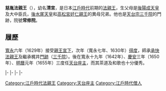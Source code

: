 {{Unreferenced|time=2016-08-20T08:33:35+00:00}}
{{東亞男性歷史人物
|名稱 =慈胤法親王
|身份 =日本[[法親王|法親王]]
|國家 =[[日本|大和王朝]]
|時代 =[[江戶時代|江戶時代]]前期
|姓 =（無）
|名 =（不詳）
|別名 =清宮
|法號 =慈胤
|院號 =常修院
|封爵 =[[法親王|法親王]]
|出生日期 =[[元和_(後水尾天皇)|元和]]三年三月十三（{{Birth date|1617|4|18}}）
|逝世日期 =[[元祿|元祿]]十二年十二月二日（{{Death date and age|1700|1|21|1617|4|18}}）
|父親 = [[後陽成天皇|後陽成天皇]]
|母親 = 大中臣氏
|同胞兄弟 = [[道周法親王|道周法親王]]
|異母兄弟 =[[後水尾天皇|後水尾天皇]]<br>[[近衛信尋|近衛信尋]]<br>[[高松宮好仁親王|高松宮好仁親王]]<br>[[一條昭良|一條昭良]]<br>[[尊覺法親王|尊覺法親王]]<br>[[覺深法親王|覺深法親王]]<br>[[承快法親王|承快法親王]]<br>[[尊性法親王|尊性法親王]]<br>[[堯然法親王|堯然法親王]]<br>[[良純法親王|良純法親王]]<br>[[道晃法親王|道晃法親王]]
|異母姊妹 =[[聖興女王|聖興女王]]<br>[[龍登院宮|龍登院宮]]<br>[[清子內親王|清子內親王]]<br>[[文高女王|文高女王]]<br>[[尊英女王|尊英女王]]<br>[[貞子內親王|貞子內親王]]<br>[[尊蓮女王|尊蓮女王]]<br>[[尊清女王|尊清女王]]<br>[[永崇女王|永崇女王]]<br>[[高雲院宮|高雲院宮]]<br>[[冷雲院宮|冷雲院宮]]<br>[[空花院宮|空花院宮]]
}}
{{Japanese|japanese=慈胤法親王|kana=じいんほっしんのう|romaji=Shōkai Hō shin nō}}
'''慈胤法親王'''（{{bd|1617年|4月18日|1700年|1月21日}}），幼名'''清宮'''，是日本[[江戶時代|江戶時代]]前期的[[法親王|法親王]]，生父母是[[後陽成天皇|後陽成天皇]]及大中臣氏，[[後水尾天皇|後水尾天皇]]和[[高松宮好仁親王|高松宮好仁親王]]的異母兄弟。他也是[[天台宗|天台宗]][[三千院|三千院]]的門跡，院號'''常修院'''。

== 履歷 ==
[[寬永|寬永]]六年（1629年）接受[[親王宣下|親王宣下]]，次年（寬永七年、1630年）[[得度|得度]]，師承[[承快法親王|承快法親王]]及繼承梶井[[門跡|門跡]]（[[三千院|三千院]]）。後在寬永十九年（1642年）、[[慶安|慶安]]三年（1650年）、[[明曆|明曆]]元年（1655年）三度任[[天台座主|天台座主]]，而其茶道及和歌也十分優秀。

{{start box|width=auto}}
{{s-rel}}
|-
{{s-before|[[承快法親王|承快法親王]]}}
{{s-title|[[三千院|三千院]]門跡|第44世}}
{{s-after|[[盛胤法親王|盛胤法親王]]}}
|-
{{s-before|[[堯然法親王|堯然法親王]]}}
{{s-title|rows=3|[[天台座主|天台座主]]|第172世<br>1643年2月16日－1644年12月4日<br>第176世<br>1650年3月1日－1653年2月17日<br>第180世<br>1656年1月21日－1663年11月10日}}
{{s-after|[[尊純法親王|尊純法親王]]}}
|-
{{s-before|[[良尚入道親王|良尚入道親王]]}}
{{s-after|尊純法親王}}
|-
{{s-before|[[守澄法親王|尊敬法親王]]}}
{{s-after|[[堯恕法親王|堯恕法親王]]}}
{{end box}}


[[Category:江戶時代法親王|Category:江戶時代法親王]]

[[Category:天台座主|Category:天台座主]]
[[Category:江戶時代僧人|Category:江戶時代僧人]]